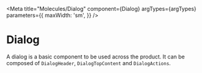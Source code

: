 

<Meta
  title="Molecules/Dialog"
  component={Dialog}
  argTypes={argTypes}
  parameters={{
    maxWidth: 'sm',
  }}
/>

# Dialog

A dialog is a basic component to be used across the product.
It can be composed of `DialogHeader`, `DialogTopContent` and `DialogActions`.

<Canvas>
  <Story story={dialog} name="Playground" />
</Canvas>

<ArgsTable of={Dialog} story="Playground" />
